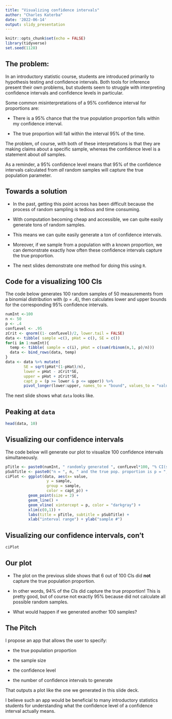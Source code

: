 ```yaml
---
title: "Visualizing confidence intervals"
author: "Charles Katerba"
date: '2022-06-14'
output: slidy_presentation
---
```


```r
knitr::opts_chunk$set(echo = FALSE)
library(tidyverse)
set.seed(1128)
```

## The problem:

In an introductory statistic course, students are introduced primarily to hypothesis testing and confidence intervals. Both tools for inference present their own problems, but students seem to struggle with interpreting confidence intervals and confidence levels in particular. 

Some common misinterpretations of a 95\% confidence interval for proportions are: 

- There is a 95\% chance that the true population proportion falls within my confidence interval.

- The true proportion will fall within the interval 95\% of the time. 

The problem, of course, with both of these interpretations is that they are making claims about a specific sample, whereas the confidence level is a statement about *all* samples. 

As a reminder, a 95\% confidence level means that 95\% of the confidence intervals calculated from *all* random samples will capture the true population parameter. 

## Towards a solution

- In the past, getting this point across has been difficult because the process of random sampling is tedious and time consuming. 

- With computation becoming cheap and accessible, we can quite easily generate tons of random samples. 

- This means we can quite easily generate a ton of confidence intervals.  

- Moreover, if we sample from a population with a known proportion, we can demonstrate exactly how often these confidence intervals capture the true proportion. 

- The next slides demonstrate one method for doing this using `R`. 

## Code for a visualizing 100 CIs

The code below generates 100 random samples of 50 measurements from a binomial distribution with \(p = .4\), then calculates lower and upper bounds for the corresponding 95\% confidence intervals.

```r
numInt <-100
n <- 50
p <- .4
confLevel <- .95
zCrit <- qnorm((1- confLevel)/2, lower.tail = FALSE)
data <- tibble( sample =c(), pHat = c(), SE = c())
for(i in 1:numInt){
  temp <- tibble( sample = c(i), pHat = c(sum(rbinom(n,1, p)/n)))
  data <- bind_rows(data, temp)
}
data <- data %>% mutate(
        SE = sqrt(pHat*(1-pHat)/n),
        lower = pHat - zCrit*SE, 
        upper = pHat + zCrit*SE,
        capt_p = (p >= lower & p <= upper)) %>%
        pivot_longer(lower:upper, names_to = "bound", values_to = "value")
```

The next slide shows what `data` looks like. 

## Peaking at `data`

```r
head(data, 10)
```

## Visualizing our confidence intervals

The code below will generate our plot to visualize 100 confidence intervals simultaneously. 

```r
pTitle <- paste0(numInt, " randomly generated ", confLevel*100, "% CI(s)")
pSubTitle <- paste0("n = ", n, " and the true pop. proportion is p = ", p )
ciPlot <- ggplot(data, aes(x= value, 
                  y = sample, 
                  group = sample,
                  color = capt_p)) +
          geom_point(size = 2) +
          geom_line() +
          geom_vline( xintercept = p, color = "darkgray") +
          xlim(c(0,1)) +
          labs(title = pTitle, subtitle = pSubTitle) +
          xlab("interval range") + ylab("sample #")
```

## Visualizing our confidence intervals, con't

```r
ciPlot
```

## Our plot

- The plot on the previous slide shows that 6 out of 100 CIs did **not** capture the true population proportion. 

- In other words, 94% of the CIs did capture the true proportion! This is pretty good, but of course not exactly 95% because did not calculate all possible random samples. 

- What would happen if we generated another 100 samples? 

## The Pitch

I propose an app that allows the user to specify:

- the true population proportion

- the sample size

- the confidence level

- the number of confidence intervals to generate

That outputs a plot like the one we generated in this slide deck.  

I believe such an app would be beneficial to many introductory statistics students for understanding what the confidence level of a confidence interval actually means. 